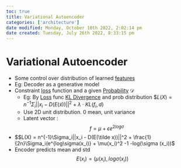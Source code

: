 ```yaml
---
toc: true
title: Variational Autoencoder
categories: ['architecture']
date modified: Monday, October 10th 2022, 2:02:14 pm
date created: Tuesday, July 26th 2022, 8:33:15 pm
---
```


# Variational Autoencoder
- Some control over distribution of learned [features](Features.qmd)
- Eg: Decoder as a generative model
- Constraint [loss](loss.qmd) function and a given [Probability](Probability.qmd) $\mathcal{D}$
	- Eg: By [Loss](loss.qmd) func [KL Divergence](KL%20Divergence.qmd) and prob distribution $$L(X) = n^{-1}\Sigma_i||x_i - D(E(\tilde x))||^2 + \lambda \cdot KL(f_i, d)$
	- Use 2D unit distribution. 0 mean, unit variance
	- Latent vector : $$f=\mu + \epsilon e^{2log\sigma}$$
- $$L(X) = n^{-1}\Sigma_i||x_i - D(E(\tilde x))||^2 + \frac{1}{2n}\Sigma_i(e^{log\sigma(x_i)} + \mu(x_i)^2 -1 -log(\sigma (x_i))$
- Encoder predicts mean and std $$E(x_i) = (\mu(x_i) , log \sigma(x_i))$$



